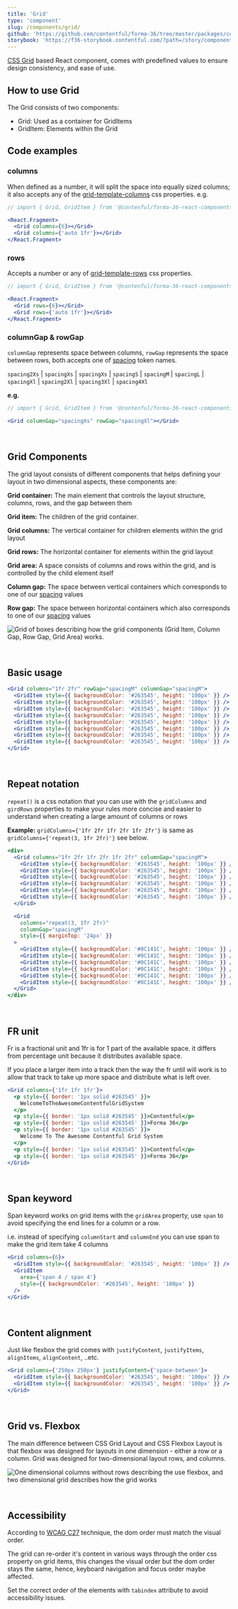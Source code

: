 ```yaml
---
title: 'Grid'
type: 'component'
slug: /components/grid/
github: 'https://github.com/contentful/forma-36/tree/master/packages/core/src/Grid'
storybook: 'https://f36-storybook.contentful.com/?path=/story/components-grid--default'
---
```


[CSS Grid](https://developer.mozilla.org/en-US/docs/Glossary/Grid) based React component, comes with predefined values to ensure design consistency, and ease of use.

## How to use Grid

The Grid consists of two components:

- Grid: Used as a container for GridItems
- GridItem: Elements within the Grid

## Code examples

### columns

When defined as a number, it will split the space into equally sized columns; it also accepts any of the [grid-template-columns](https://developer.mozilla.org/en-US/docs/Web/CSS/grid-template-columns) css properties. e.g.

```jsx
// import { Grid, GridItem } from '@contenful/forma-36-react-components';

<React.Fragment>
  <Grid columns={6}></Grid>
  <Grid columns={'auto 1fr'}></Grid>
</React.Fragment>
```

### rows

Accepts a number or any of [grid-template-rows](https://developer.mozilla.org/en-US/docs/Web/CSS/grid-template-rows) css properties.

```jsx
// import { Grid, GridItem } from '@contenful/forma-36-react-components';

<React.Fragment>
  <Grid rows={6}></Grid>
  <Grid rows={'auto 1fr'}></Grid>
</React.Fragment>
```

### columnGap & rowGap

`columnGap` represents space between columns, `rowGap` represents the space between rows, both accepts one of [spacing](https://f36.contentful.com/foundation/spacing/) token names.

`spacing2Xs` | `spacingXs` | `spacingXs` | `spacingS` | `spacingM` | `spacingL` | `spacingXl` | `spacing2Xl` | `spacing3Xl` | `spacing4Xl`

**e.g.**

```jsx
// import { Grid, GridItem } from '@contenful/forma-36-react-components';

<Grid columnGap="spacingXs" rowGap="spacingXl"></Grid>
```

<br />

## Grid Components

The grid layout consists of different components that helps defining your layout in two dimensional aspects, these components are:

**Grid container:** The main element that controls the layout structure, columns, rows, and the gap between them

**Grid item:** The children of the grid container.

**Grid columns:** The vertical container for children elements within the grid layout

**Grid rows:** The horizontal container for elements within the grid layout

**Grid area:** A space consists of columns and rows within the grid, and is controlled by the child element itself

**Column gap:** The space between vertical containers which corresponds to one of our [spacing](/foundation/spacing/) values

**Row gap:** The space between horizontal containers which also corresponds to one of our [spacing](/foundation/spacing/) values

![Grid of boxes describing how the grid components (Grid Item, Column Gap, Row Gap, Grid Area) works.](./docs/grid_layout.png)

<br />

## Basic usage

```jsx
<Grid columns="1fr 2fr" rowGap="spacingM" columnGap="spacingM">
  <GridItem style={{ backgroundColor: '#263545', height: '100px' }} />
  <GridItem style={{ backgroundColor: '#263545', height: '100px' }} />
  <GridItem style={{ backgroundColor: '#263545', height: '100px' }} />
  <GridItem style={{ backgroundColor: '#263545', height: '100px' }} />
  <GridItem style={{ backgroundColor: '#263545', height: '100px' }} />
  <GridItem style={{ backgroundColor: '#263545', height: '100px' }} />
  <GridItem style={{ backgroundColor: '#263545', height: '100px' }} />
  <GridItem style={{ backgroundColor: '#263545', height: '100px' }} />
</Grid>
```

<br />

## Repeat notation

`repeat()` is a css notation that you can use with the `gridColumns` and `girdRows` properties to make your rules more concise and easier to understand when creating a large amount of columns or rows

**Example:** `gridColumns={'1fr 2fr 1fr 2fr 1fr 2fr'}` is same as `gridColumns={'repeat(3, 1fr 2fr)'}` see below.

```jsx
<div>
  <Grid columns="1fr 2fr 1fr 2fr 1fr 2fr" columnGap="spacingM">
    <GridItem style={{ backgroundColor: '#263545', height: '100px' }} />
    <GridItem style={{ backgroundColor: '#263545', height: '100px' }} />
    <GridItem style={{ backgroundColor: '#263545', height: '100px' }} />
    <GridItem style={{ backgroundColor: '#263545', height: '100px' }} />
    <GridItem style={{ backgroundColor: '#263545', height: '100px' }} />
    <GridItem style={{ backgroundColor: '#263545', height: '100px' }} />
  </Grid>

  <Grid
    columns="repeat(3, 1fr 2fr)"
    columnGap="spacingM"
    style={{ marginTop: '24px' }}
  >
    <GridItem style={{ backgroundColor: '#0C141C', height: '100px' }} />
    <GridItem style={{ backgroundColor: '#0C141C', height: '100px' }} />
    <GridItem style={{ backgroundColor: '#0C141C', height: '100px' }} />
    <GridItem style={{ backgroundColor: '#0C141C', height: '100px' }} />
    <GridItem style={{ backgroundColor: '#0C141C', height: '100px' }} />
    <GridItem style={{ backgroundColor: '#0C141C', height: '100px' }} />
  </Grid>
</div>
```

<br />

## FR unit

Fr is a fractional unit and 1fr is for 1 part of the available space. it differs from percentage unit because it distributes available space.

If you place a larger item into a track then the way the fr until will work is to allow that track to take up more space and distribute what is left over.

```jsx
<Grid columns={'1fr 1fr 1fr'}>
  <p style={{ border: '1px solid #263545' }}>
    WelcomeToTheAwesomeContentfulGridSystem
  </p>
  <p style={{ border: '1px solid #263545' }}>Contentful</p>
  <p style={{ border: '1px solid #263545' }}>Forma 36</p>
  <p style={{ border: '1px solid #263545' }}>
    Welcome To The Awesome Contentful Grid System
  </p>
  <p style={{ border: '1px solid #263545' }}>Contentful</p>
  <p style={{ border: '1px solid #263545' }}>Forma 36</p>
</Grid>
```

<br />

## Span keyword

Span keyword works on grid items with the `gridArea` property, use `span` to avoid specifying the end lines for a column or a row.

i.e. instead of specifying `columnStart` and `columnEnd` you can use span to make the grid item take 4 columns

```jsx
<Grid columns={6}>
  <GridItem style={{ backgroundColor: '#263545', height: '100px' }} />
  <GridItem
    area={'span 4 / span 4'}
    style={{ backgroundColor: '#263545', height: '100px' }}
  />
</Grid>
```

<br />

## Content alignment

Just like flexbox the grid comes with `justifyContent`, `justifyItems`, `alignItems`, `alignContent`, ..etc.

```jsx
<Grid columns={'250px 250px'} justifyContent={'space-between'}>
  <GridItem style={{ backgroundColor: '#263545', height: '100px' }} />
  <GridItem style={{ backgroundColor: '#263545', height: '100px' }} />
</Grid>
```

<br />

## Grid vs. Flexbox

The main difference between CSS Grid Layout and CSS Flexbox Layout is that flexbox was designed for layouts in one dimension - either a row or a column.
Grid was designed for two-dimensional layout rows, and columns.

![One dimensional columns without rows describing the use flexbox, and two dimensional grid describes how the grid works](./docs/grid_vs_flexbox.png)

<br />

## Accessibility

According to [WCAG C27](https://www.w3.org/TR/WCAG20-TECHS/C27.html) technique, the dom order must match the visual order.

The grid can re-order it's content in various ways through the order css property on grid items, this changes the visual order but the dom order stays the same, hence,
keyboard navigation and focus order maybe affected.

Set the correct order of the elements with `tabindex` attribute to avoid accessibility issues.
